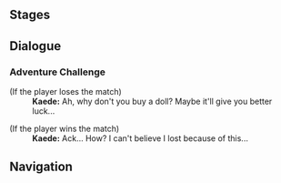 {{Genius Invokation TCG Character Stages Intro}}

==Stages==
{{Genius Invokation TCG Stages/Detailed|Kaede}}

==Dialogue==
===Adventure Challenge===
{{Dialogue start}}
;(If the player loses the match)
:'''Kaede:''' Ah, why don't you buy a doll? Maybe it'll give you better luck...

;(If the player wins the match)
:'''Kaede:''' Ack... How? I can't believe I lost because of this...
{{Dialogue end}}

==Navigation==
{{Genius Invokation TCG Stages Navbox}}